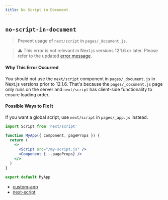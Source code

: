 ```yaml
---
title: No Script in Document
---
```


## `no-script-in-document`

> Prevent usage of `next/script` in `pages/_document.js`.

> ⚠️ This error is not relevant in Next.js versions 12.1.6 or later. Please refer to the updated [error message](/docs/messages/no-before-interactive-script-outside-document).

#### Why This Error Occurred

You should not use the `next/script` component in `pages/_document.js` in Next.js versions prior to 12.1.6. That's because the `pages/_document.js` page only runs on the server and `next/script` has client-side functionality to ensure loading order.

#### Possible Ways to Fix It

If you want a global script, use `next/script` in `pages/_app.js` instead.

```jsx filename="pages/_app.js"
import Script from 'next/script'

function MyApp({ Component, pageProps }) {
  return (
    <>
      <Script src="/my-script.js" />
      <Component {...pageProps} />
    </>
  )
}

export default MyApp
```

- [custom-app](/docs/advanced-features/custom-app)
- [next-script](/docs/basic-features/script#usage)
